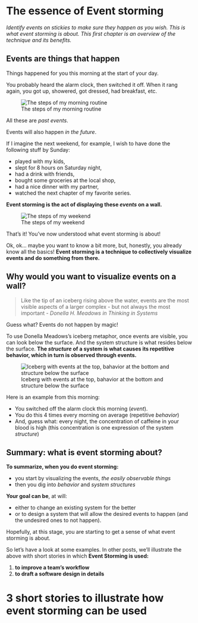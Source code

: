 # The essence of Event storming

_Identify events on stickies to make sure they happen as you wish. This is what event storming is about. This first chapter is an overview of the technique and its benefits._


## Events are things that happen

Things happened for you this morning at the start of your day.

You probably heard the alarm clock, then switched it off. When it rang again, you got up, showered, got dressed, had breakfast, etc.

![The steps of my morning routine]({{site.url}}{{site.baseurl}}/imgs/2021-06-18-essence-of-event-storming/MyMorningRoutine.jpg)

All these are _past events_.

Events will also happen _in the future_.

If I imagine the next weekend, for example, I wish to have done the following stuff by Sunday:

- played with my kids,
- slept for 8 hours on Saturday night,
- had a drink with friends,
- bought some groceries at the local shop,
- had a nice dinner with my partner,
- watched the next chapter of my favorite series.

**Event storming is the act of displaying these _events_ on a wall.**

![The steps of my weekend]({{site.url}}{{site.baseurl}}/imgs/2021-06-18-essence-of-event-storming/NextWeekEndWish.jpg)

That's it! You've now understood what event storming is about!

Ok, ok... maybe you want to know a bit more, but, honestly, you already know all the basics! **Event storming is a technique to collectively visualize events and do something from there.**

## Why would you want to visualize events on a wall?

> Like the tip of an iceberg rising above the water, events are the most visible aspects of a larger complex - but not always the most important - _Donella H. Meadows in Thinking in Systems_

Guess what? Events do not happen by magic!

To use Donella Meadows's iceberg metaphor, once events are visible, you can look below the surface. And the system structure is what resides below the surface. **The _structure_ of a system is what causes its repetitive behavior, which in turn is observed through events.**

![Iceberg with events at the top, bahavior at the bottom and structure below the surface]({{site.url}}{{site.baseurl}}/imgs/2021-06-18-essence-of-event-storming/iceberg-3273216_640.jpg)

Here is an example from this morning:

- You switched off the alarm clock this morning (_event_).
- You do this 4 times every morning on average (repetitive _behavior_)
- And, guess what: every night, the concentration of caffeine in your blood is high (this concentration is one expression of the system _structure_)

## Summary: what is event storming about?

**To summarize, when you do event storming:**

- you start by visualizing the events, _the easily observable things_
- then you dig into _behavior_ and _system structures_

**Your goal can be**, at will:

- either to change an existing system for the better
- or to design a system that will allow the desired events to happen (and the undesired ones to not happen).

Hopefully, at this stage, you are starting to get a sense of what event storming is about.

So let's have a look at some examples. In other posts, we'll illustrate the above with short stories in which **Event Storming is used:**

1. **to improve a team's workflow**
2. **to draft a software design in details**

# 3 short stories to illustrate how event storming can be used
